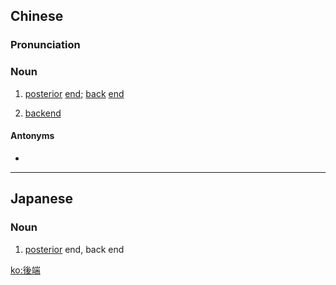 {{also|后端}}
==Chinese==
{{zh-forms|s=后端}}

===Pronunciation===
{{zh-pron
|m=hòuduān
|c=hau6 dyun1
|cat=n
}}

===Noun===
{{zh-noun}}

# [[posterior]] [[end]]; [[back]] [[end]]
# {{lb|zh|computing}} [[backend]]

====Antonyms====
* {{zh-l|前端}}

----

==Japanese==
{{ja-kanjitab|後|端}}

===Noun===
{{ja-noun|こうたん}}

# [[posterior]] end, back end

[[ko:後端]]